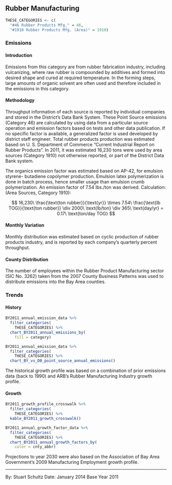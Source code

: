## Rubber Manufacturing

```r
THESE_CATEGORIES <- c(
  "#46 Rubber Products Mfg." = 46,
  "#1910 Rubber Products Mfg. (Area)" = 1910)
```

### Emissions

#### Introduction {-}

Emissions from this category are from rubber fabrication industry, including vulcanizing, where raw rubber is compounded by additives and formed into desired shape and cured at required temperature. In the forming steps, large amounts of organic solvent are often used and therefore included in the emissions in this category.

#### Methodology {-}

Throughput information of each source is reported by individual companies and stored in the District's Data Bank System. These Point Source emissions (Category 46) are calculated by using data from a particular source operation and emission factors based on tests and other data publication. If no specific factor is available, a generalized factor is used developed by district staff engineer. Total rubber products production was estimated based on U. S. Department of Commerce “Current Industrial Report on Rubber Products”. In 2011, it was estimated 16,230 tons were used by area sources (Category 1910) not otherwise reported, or part of the District Data Bank system.

The organics emission factor was estimated based on AP-42, for emulsion styrene- butadiene copolymer production. Emulsion latex polymerization is done in batch process, hence smaller usage than emulsion crumb polymerization. An emission factor of 7.54 lbs./ton was derived.
Calculation: (Area Sources, Category 1910):

$$
16,230\ \frac{\text{ton rubber}}{\text{yr}} \times 7.54\ \frac{\text{lb TOG}}{\text{ton rubber}} \div 2000\ \text{lb/ton} \div 365\ \text{day/yr} = 0.17\ \text{ton/day TOG}
$$

#### Monthly Variation {-}

Monthly distribution was estimated based on cyclic production of rubber products industry, and is reported by each company’s quarterly percent throughput.

#### County Distribution {-}

The number of employees within the Rubber Product Manufacturing sector (SIC No. 3262) taken from the 2007 County Business Patterns was used to distribute emissions into the Bay Area counties.

### Trends {-}

#### History {-}

```r
BY2011_annual_emission_data %>%
  filter_categories(
    THESE_CATEGORIES) %>%
  chart_BY2011_annual_emissions_by(
    fill = category) 
```

```r
BY2011_annual_emission_data %>%
  filter_categories(
    THESE_CATEGORIES) %>%
  chart_BY_vs_DB_point_source_annual_emissions()
```

The historical growth profile was based on a combination of prior emissions data (back to 1990) and ARB's Rubber Manufacturing Industry growth profile.

#### Growth {-}

```r
BY2011_growth_profile_crosswalk %>%
  filter_categories(
    THESE_CATEGORIES) %>%
  kable_BY2011_growth_crosswalk()
```

```r
BY2011_annual_growth_factor_data %>%
  filter_categories(
    THESE_CATEGORIES) %>%
  chart_BY2011_annual_growth_factors_by(
    color = cnty_abbr)
```

Projections to year 2030 were also based on the Association of Bay Area Government’s 2009 Manufacturing Employment growth profile.

***

By: Stuart Schultz 
Date: January 2014 
Base Year 2011
